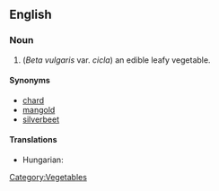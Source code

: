 ==English==

===Noun===
{{en-noun|-}}

# (''Beta vulgaris'' var. ''cicla'') an edible leafy vegetable.

====Synonyms====
*[[chard]]
*[[mangold]]
*[[silverbeet]]

====Translations====
{{trans-top|an edible leafy vegetable}}
* Hungarian: {{t+|hu|mángold}}
{{trans-mid}}
{{trans-bottom}}

[[Category:Vegetables]]